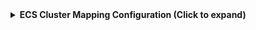 <details>
<summary><b>ECS Cluster Mapping Configuration (Click to expand)</b></summary>

```yaml showLineNumbers
resources:
  - kind: AWS::ECS::Cluster
    selector:
      query: 'true'
      # includeActions: No optional actions available for ECS clusters
      # All properties are included by default via DescribeClustersAction
    port:
      entity:
        mappings:
          identifier: .Properties.ClusterArn
          title: .Properties.ClusterName
          blueprint: '"ecsCluster"'
          properties:
            status: .Properties.Status
            runningTasksCount: .Properties.RunningTasksCount
            activeServicesCount: .Properties.ActiveServicesCount
            pendingTasksCount: .Properties.PendingTasksCount
            registeredContainerInstancesCount: .Properties.RegisteredContainerInstancesCount
            capacityProviders: .Properties.CapacityProviders
            clusterArn: .Properties.ClusterArn
            tags: .Properties.Tags
          relations:
            account: .__ExtraContext.AccountId
```

</details>
